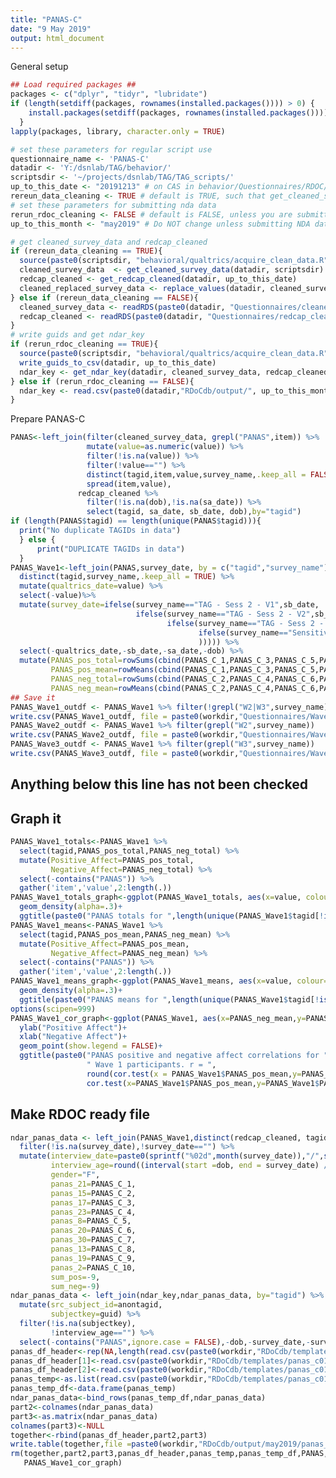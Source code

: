 ```yaml
---
title: "PANAS-C"
date: "9 May 2019"
output: html_document
---
```

General setup
```r
## Load required packages ##
packages <- c("dplyr", "tidyr", "lubridate")
if (length(setdiff(packages, rownames(installed.packages()))) > 0) {
    install.packages(setdiff(packages, rownames(installed.packages())))  
  }
lapply(packages, library, character.only = TRUE)

# set these parameters for regular script use
questionnaire_name <- 'PANAS-C'
datadir <- 'Y:/dsnlab/TAG/behavior/'
scriptsdir <- '~/projects/dsnlab/TAG/TAG_scripts/'
up_to_this_date <- "20191213" # on CAS in behavior/Questionnaires/RDOC/Confidential there are two files from redcap that should be labeled with the same date, e.g., redcap_anthro_20190405.csv and redcap_dates_20190509.csv. the data that you are pulling includes subjects up to this date for anthro and zip code (but for the other data? sam is not sure)
rereun_data_cleaning <- TRUE # default is TRUE, such that get_cleaned_survey_data and get_redcap_cleaned is re-run each time. if you are confident that you have the most up to date cleaned_survey_data, then set to FALSE
# set these parameters for submitting nda data
rerun_rdoc_cleaning <- FALSE # default is FALSE, unless you are submitting NDA/rdoc do not set to TRUE
up_to_this_month <- "may2019" # Do NOT change unless submitting NDA data. First 3 letters of the month, no space, and then the full year. if you are submitting to nda/rdoc, it should be identical in month to the "up_to_this_date" variable above; otherwise the default is "may2019"
```

```r
# get cleaned_survey_data and redcap_cleaned
if (rereun_data_cleaning == TRUE){
  source(paste0(scriptsdir, "behavioral/qualtrics/acquire_clean_data.R"))
  cleaned_survey_data  <- get_cleaned_survey_data(datadir, scriptsdir)
  redcap_cleaned <- get_redcap_cleaned(datadir, up_to_this_date)
  cleaned_replaced_survey_data <- replace_values(datadir, cleaned_survey_data)
} else if (rereun_data_cleaning == FALSE){
  cleaned_survey_data <- readRDS(paste0(datadir, "Questionnaires/cleaned_survey_data.rds"))
  redcap_cleaned <- readRDS(paste0(datadir, "Questionnaires/redcap_cleaned.rds"))
}
# write guids and get ndar_key
if (rerun_rdoc_cleaning == TRUE){
  source(paste0(scriptsdir, "behavioral/qualtrics/acquire_clean_data.R"))
  write_guids_to_csv(datadir, up_to_this_date)
  ndar_key <- get_ndar_key(datadir, cleaned_survey_data, redcap_cleaned, up_to_this_month)
} else if (rerun_rdoc_cleaning == FALSE){
  ndar_key <- read.csv(paste0(datadir,"RDoCdb/output/", up_to_this_month, "/ndar_subject01.csv"))
}
```

Prepare PANAS-C
```r
PANAS<-left_join(filter(cleaned_survey_data, grepl("PANAS",item)) %>%
                 mutate(value=as.numeric(value)) %>% 
                 filter(!is.na(value)) %>%
                 filter(!value=="") %>%
                 distinct(tagid,item,value,survey_name,.keep_all = FALSE) %>%
                 spread(item,value),
               redcap_cleaned %>%
                 filter(!is.na(dob),!is.na(sa_date)) %>%
                 select(tagid, sa_date, sb_date, dob),by="tagid")
if (length(PANAS$tagid) == length(unique(PANAS$tagid))){
  print("No duplicate TAGIDs in data")
  } else {
      print("DUPLICATE TAGIDs in data")
  }
PANAS_Wave1<-left_join(PANAS,survey_date, by = c("tagid","survey_name")) %>% 
  distinct(tagid,survey_name,.keep_all = TRUE) %>%
  mutate(qualtrics_date=value) %>%
  select(-value)%>%
  mutate(survey_date=ifelse(survey_name=="TAG - Sess 2 - V1",sb_date,
                            ifelse(survey_name=="TAG - Sess 2 - V2",sb_date,
                                   ifelse(survey_name=="TAG - Sess 2 - V3 - Current",sb_date,
                                          ifelse(survey_name=="Sensitive Q's for 042",sb_date,as.character(qualtrics_date)
                                          ))))) %>%
  select(-qualtrics_date,-sb_date,-sa_date,-dob) %>%
  mutate(PANAS_pos_total=rowSums(cbind(PANAS_C_1,PANAS_C_3,PANAS_C_5,PANAS_C_7,PANAS_C_9),na.rm=FALSE),
         PANAS_pos_mean=rowMeans(cbind(PANAS_C_1,PANAS_C_3,PANAS_C_5,PANAS_C_7,PANAS_C_9),na.rm=TRUE),
         PANAS_neg_total=rowSums(cbind(PANAS_C_2,PANAS_C_4,PANAS_C_6,PANAS_C_8,PANAS_C_10),na.rm=FALSE),
         PANAS_neg_mean=rowMeans(cbind(PANAS_C_2,PANAS_C_4,PANAS_C_6,PANAS_C_8,PANAS_C_10),na.rm=TRUE))
## Save it
PANAS_Wave1_outdf <- PANAS_Wave1 %>% filter(!grepl("W2|W3",survey_name)) 
write.csv(PANAS_Wave1_outdf, file = paste0(workdir,"Questionnaires/Wave1/PANAS_Wave1.csv"))
PANAS_Wave2_outdf <- PANAS_Wave1 %>% filter(grepl("W2",survey_name)) 
write.csv(PANAS_Wave2_outdf, file = paste0(workdir,"Questionnaires/Wave2/PANAS_Wave2.csv"))
PANAS_Wave3_outdf <- PANAS_Wave1 %>% filter(grepl("W3",survey_name)) 
write.csv(PANAS_Wave3_outdf, file = paste0(workdir,"Questionnaires/Wave3/PANAS_Wave3.csv"))
```

## Anything below this line has not been checked
## Graph it
```r
PANAS_Wave1_totals<-PANAS_Wave1 %>%
  select(tagid,PANAS_pos_total,PANAS_neg_total) %>%
  mutate(Positive_Affect=PANAS_pos_total,
         Negative_Affect=PANAS_neg_total) %>%
  select(-contains("PANAS")) %>%
  gather('item','value',2:length(.)) 
PANAS_Wave1_totals_graph<-ggplot(PANAS_Wave1_totals, aes(x=value, colour=item)) +
  geom_density(alpha=.3)+
  ggtitle(paste0("PANAS totals for ",length(unique(PANAS_Wave1$tagid[!is.na(PANAS_Wave1$PANAS_pos_total)]))," participants"))
PANAS_Wave1_means<-PANAS_Wave1 %>%
  select(tagid,PANAS_pos_mean,PANAS_neg_mean) %>%
  mutate(Positive_Affect=PANAS_pos_mean,
         Negative_Affect=PANAS_neg_mean) %>%
  select(-contains("PANAS")) %>%
  gather('item','value',2:length(.)) 
PANAS_Wave1_means_graph<-ggplot(PANAS_Wave1_means, aes(x=value, colour=item)) +
  geom_density(alpha=.3)+
  ggtitle(paste0("PANAS means for ",length(unique(PANAS_Wave1$tagid[!is.na(PANAS_Wave1$PANAS_pos_mean)]))," participants"))
options(scipen=999)
PANAS_Wave1_cor_graph<-ggplot(PANAS_Wave1, aes(x=PANAS_neg_mean,y=PANAS_pos_mean)) +
  ylab("Positive Affect")+
  xlab("Negative Affect")+
  geom_point(show.legend = FALSE)+
  ggtitle(paste0("PANAS positive and negative affect correlations for ",length(unique(PANAS_Wave1$tagid[!is.na(PANAS_Wave1$PANAS_pos_mean)])),
                 " Wave 1 participants. r = ",
                 round(cor.test(x = PANAS_Wave1$PANAS_pos_mean,y=PANAS_Wave1$PANAS_neg_mean,use=na.or.complete)[[4]],3)," p = ",
                 cor.test(x=PANAS_Wave1$PANAS_pos_mean,y=PANAS_Wave1$PANAS_neg_mean,use=na.or.complete)[[3]]))
```
## Make RDOC ready file
```r
ndar_panas_data <- left_join(PANAS_Wave1,distinct(redcap_cleaned, tagid, dob),by="tagid") %>%
  filter(!is.na(survey_date),!survey_date=="") %>%
  mutate(interview_date=paste0(sprintf("%02d",month(survey_date)),"/",sprintf("%02d",day(survey_date)),"/",year(survey_date)),
         interview_age=round((interval(start =dob, end = survey_date) / duration(num = 1, units = "months")),0),
         gender="F",
         panas_21=PANAS_C_1,
         panas_15=PANAS_C_2,
         panas_17=PANAS_C_3,
         panas_23=PANAS_C_4,
         panas_8=PANAS_C_5,
         panas_20=PANAS_C_6,
         panas_30=PANAS_C_7,
         panas_13=PANAS_C_8,
         panas_19=PANAS_C_9,
         panas_2=PANAS_C_10,
         sum_pos=-9,
         sum_neg=-9)
ndar_panas_data <- left_join(ndar_key,ndar_panas_data, by="tagid") %>%
  mutate(src_subject_id=anontagid,
         subjectkey=guid) %>%
  filter(!is.na(subjectkey),
         !interview_age=="") %>%
  select(-contains("PANAS",ignore.case = FALSE),-dob,-survey_date,-survey_name,-tagid,-anontagid,-ID,-guid,-survey_type)
panas_df_header<-rep(NA,length(read.csv(paste0(workdir,"RDoCdb/templates/panas_c01_template.csv"), header = FALSE, stringsAsFactors = FALSE)))
panas_df_header[1]<-read.csv(paste0(workdir,"RDoCdb/templates/panas_c01_template.csv"), header = FALSE, stringsAsFactors = FALSE)[1,1]
panas_df_header[2]<-read.csv(paste0(workdir,"RDoCdb/templates/panas_c01_template.csv"), header = FALSE, stringsAsFactors = FALSE)[1,2]
panas_temp<-as.list(read.csv(paste0(workdir,"RDoCdb/templates/panas_c01_template.csv"), header = TRUE, stringsAsFactors = FALSE, skip=1))
panas_temp_df<-data.frame(panas_temp)
ndar_panas_data<-bind_rows(panas_temp_df,ndar_panas_data)
part2<-colnames(ndar_panas_data)
part3<-as.matrix(ndar_panas_data)
colnames(part3)<-NULL
together<-rbind(panas_df_header,part2,part3)
write.table(together,file =paste0(workdir,"RDoCdb/output/may2019/panas_c01.csv"),sep=",",na = "",row.names=FALSE,col.names=FALSE)
rm(together,part2,part3,panas_df_header,panas_temp,panas_temp_df,PANAS,PANAS_Wave1_means,PANAS_Wave1,PANAS_Wave1_totals,PANAS_Wave1_totals_graph,
   PANAS_Wave1_cor_graph)
```
